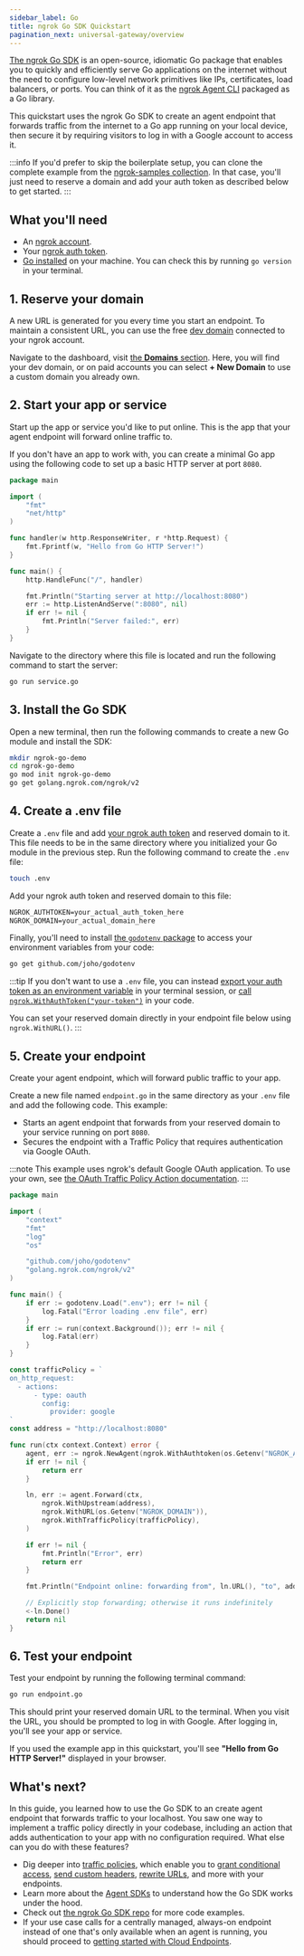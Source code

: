 ```yaml
---
sidebar_label: Go
title: ngrok Go SDK Quickstart
pagination_next: universal-gateway/overview
---
```



[The ngrok Go SDK](https://pkg.go.dev/golang.ngrok.com/ngrok/v2) is an open-source, idiomatic Go package that enables you to quickly and efficiently serve Go applications on the internet without the need to configure low-level network primitives like IPs, certificates, load balancers, or ports.
You can think of it as the [ngrok Agent CLI](/getting-started/) packaged as a Go library.

This quickstart uses the ngrok Go SDK to create an agent endpoint that forwards traffic from the internet to a Go app running on your local device, then secure it by requiring visitors to log in with a Google account to access it.

:::info
If you'd prefer to skip the boilerplate setup, you can clone the complete example from the [ngrok-samples collection](https://github.com/ngrok-samples/go-quickstart).
In that case, you'll just need to reserve a domain and add your auth token as described below to get started.
:::

<YouTubeEmbed videoId="YtFlIKfADO4" title="Watch the video to learn how to add an API gateway to your Go apps" />

## What you'll need

- An [ngrok account](https://dashboard.ngrok.com/signup).
- Your [ngrok auth token](https://dashboard.ngrok.com/get-started/your-authtoken).
- [Go installed](https://go.dev/doc/install) on your machine. You can check this by running `go version` in your terminal.

## 1. Reserve your domain

A new URL is generated for you every time you start an endpoint.
To maintain a consistent URL, you can use the free [dev domain](/universal-gateway/domains/#dev-domains) connected to your ngrok account.

Navigate to the dashboard, visit [the **Domains** section](https://dashboard.ngrok.com/domains). Here, you will find your dev domain, or on paid accounts you can select **+ New Domain** to use a custom domain you already own.

## 2. Start your app or service

Start up the app or service you'd like to put online.
This is the app that your agent endpoint will forward online traffic to.

If you don't have an app to work with, you can create a minimal Go app using the following code to set up a basic HTTP server at port `8080`.

```go title="service.go"
package main

import (
	"fmt"
	"net/http"
)

func handler(w http.ResponseWriter, r *http.Request) {
	fmt.Fprintf(w, "Hello from Go HTTP Server!")
}

func main() {
	http.HandleFunc("/", handler)

	fmt.Println("Starting server at http://localhost:8080")
	err := http.ListenAndServe(":8080", nil)
	if err != nil {
		fmt.Println("Server failed:", err)
	}
}
```

Navigate to the directory where this file is located and run the following command to start the server:

```bash
go run service.go
```

## 3. Install the Go SDK

Open a new terminal, then run the following commands to create a new Go module and install the SDK:

```bash
mkdir ngrok-go-demo
cd ngrok-go-demo
go mod init ngrok-go-demo
go get golang.ngrok.com/ngrok/v2
```

## 4. Create a .env file

Create a `.env` file and add [your ngrok auth token](https://dashboard.ngrok.com/get-started/your-authtoken) and reserved domain to it.
This file needs to be in the same directory where you initialized your Go module in the previous step.
Run the following command to create the `.env` file:

```bash
touch .env
```

Add your ngrok auth token and reserved domain to this file:

```txt title=".env"
NGROK_AUTHTOKEN=your_actual_auth_token_here
NGROK_DOMAIN=your_actual_domain_here
```

Finally, you'll need to install [the `godotenv` package](https://github.com/joho/godotenv?tab=readme-ov-file#godotenv--) to access your environment variables from your code:

```bash
go get github.com/joho/godotenv
```

:::tip
If you don't want to use a `.env` file, you can instead [export your auth token as an environment variable](https://support.apple.com/en-il/guide/terminal/apd382cc5fa-4f58-4449-b20a-41c53c006f8f/mac) in your terminal session, or [call `ngrok.WithAuthToken("your-token")`](https://pkg.go.dev/golang.ngrok.com/ngrok/v2#WithAuthtoken) in your code.

You can set your reserved domain directly in your endpoint file below using `ngrok.WithURL()`.
:::

## 5. Create your endpoint

Create your agent endpoint, which will forward public traffic to your app.

Create a new file named `endpoint.go` in the same directory as your `.env` file and add the following code.
This example:

- Starts an agent endpoint that forwards from your reserved domain to your service running on port `8080`.
- Secures the endpoint with a Traffic Policy that requires authentication via Google OAuth.

:::note
This example uses ngrok's default Google OAuth application.
To use your own, see [the OAuth Traffic Policy Action documentation](/docs/traffic-policy/actions/oauth/#google-example).
:::

```go title="endpoint.go"
package main

import (
	"context"
	"fmt"
	"log"
	"os"

	"github.com/joho/godotenv"
	"golang.ngrok.com/ngrok/v2"
)

func main() {
	if err := godotenv.Load(".env"); err != nil {
		log.Fatal("Error loading .env file", err)
	}
	if err := run(context.Background()); err != nil {
		log.Fatal(err)
	}
}

const trafficPolicy = `
on_http_request:
  - actions:
      - type: oauth
        config:
          provider: google
`
const address = "http://localhost:8080"

func run(ctx context.Context) error {
	agent, err := ngrok.NewAgent(ngrok.WithAuthtoken(os.Getenv("NGROK_AUTHTOKEN")))
	if err != nil {
	    return err
	}

	ln, err := agent.Forward(ctx,
		ngrok.WithUpstream(address),
		ngrok.WithURL(os.Getenv("NGROK_DOMAIN")),
		ngrok.WithTrafficPolicy(trafficPolicy),
	)

	if err != nil {
		fmt.Println("Error", err)
		return err
	}

	fmt.Println("Endpoint online: forwarding from", ln.URL(), "to", address)

	// Explicitly stop forwarding; otherwise it runs indefinitely
	<-ln.Done()
	return nil
}
```

## 6. Test your endpoint

Test your endpoint by running the following terminal command:

```bash
go run endpoint.go
```

This should print your reserved domain URL to the terminal.
When you visit the URL, you should be prompted to log in with Google.
After logging in, you'll see your app or service.

If you used the example app in this quickstart, you'll see **"Hello from Go HTTP Server!"** displayed in your browser.

## What's next?

In this guide, you learned how to use the Go SDK to an create agent endpoint that forwards traffic to your localhost.
You saw one way to implement a traffic policy directly in your codebase, including an action that adds authentication to your app with no configuration required.
What else can you do with these features?

- Dig deeper into [traffic policies](/docs/traffic-policy/), which enable you to [grant conditional access](https://ngrok.com/docs/traffic-policy/examples/add-authentication/#conditional-access-using-oauth-variables), [send custom headers](/traffic-policy/actions/add-headers/#examples), [rewrite URLs](/traffic-policy/actions/url-rewrite/#examples), and more with your endpoints.
- Learn more about the [Agent SDKs](/agent-sdks/) to understand how the Go SDK works under the hood.
- Check out [the ngrok Go SDK repo](https://github.com/ngrok/ngrok-go?tab=readme-ov-file#ngrok-go) for more code examples.
- If your use case calls for a centrally managed, always-on endpoint instead of one that's only available when an agent is running, you should proceed to [getting started with Cloud Endpoints](/getting-started/cloud-endpoints-quickstart/).
